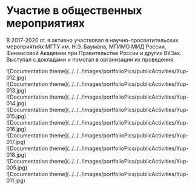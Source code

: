 
# Участие в общественных мероприятиях

В 2017-2020 гг. я активно участвовал в научно-просветительских мероприятиях МГТУ им. Н.Э. Баумана, МГИМО МИД России, Финансовой Академии при Правительстве России и других ВУЗах. Выступал с докладами и помогал в организации их проведения.

<div style={{display: "flex", flexWrap: "wrap", gap: "20px", margin: "40px auto"}}>
	<div style={{maxWidth: "180px", border: "1px solid grey", borderRadius: "10px", overflow: "hidden"}}>![Documentation theme](../../../images/portfolioPics/publicActivities/Yup-012.jpg)</div>
	<div style={{maxWidth: "180px", border: "1px solid grey", borderRadius: "10px", overflow: "hidden"}}>![Documentation theme](../../../images/portfolioPics/publicActivities/Yup-013.jpg)</div>
	<div style={{maxWidth: "180px", border: "1px solid grey", borderRadius: "10px", overflow: "hidden"}}>![Documentation theme](../../../images/portfolioPics/publicActivities/Yup-014.jpg)</div>
	<div style={{maxWidth: "180px", border: "1px solid grey", borderRadius: "10px", overflow: "hidden"}}>![Documentation theme](../../../images/portfolioPics/publicActivities/Yup-015.jpg)</div>
	<div style={{maxWidth: "180px", border: "1px solid grey", borderRadius: "10px", overflow: "hidden"}}>![Documentation theme](../../../images/portfolioPics/publicActivities/Yup-016.jpg)</div>
	<div style={{maxWidth: "180px", border: "1px solid grey", borderRadius: "10px", overflow: "hidden"}}>![Documentation theme](../../../images/portfolioPics/publicActivities/Yup-017.jpg)</div>
	<div style={{maxWidth: "180px", border: "1px solid grey", borderRadius: "10px", overflow: "hidden"}}>![Documentation theme](../../../images/portfolioPics/publicActivities/Yup-018.jpg)</div>
	<div style={{maxWidth: "230px", maxHeight: "157px", border: "1px solid grey", borderRadius: "10px", overflow: "hidden"}}>![Documentation theme](../../../images/portfolioPics/publicActivities/Yup-005.jpg)</div>
	<div style={{maxWidth: "230px", maxHeight: "157px", border: "1px solid grey", borderRadius: "10px", overflow: "hidden"}}>![Documentation theme](../../../images/portfolioPics/publicActivities/Yup-011.jpg)</div>
</div>